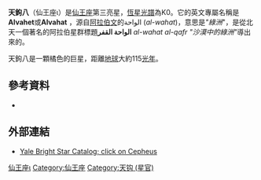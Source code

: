 {{Starbox short
| name =天鉤八 (仙王座ι)
| epoch = [[J2000.0|J2000.0]]
| constell = [[仙王座|仙王座]]
| 星官 = [[:Category:天钩_(星官)|天钩]] ([[危宿|危宿]])
| ra = 22<sup>h</sup> 49<sup>m</sup> 40.91<sup>s</sup>
| dec = +66° 12' 2.6"
| spectral = K0III
| appmag_v = 3.50
| absmag_v = 0.76
| dist_ly = 115
| dist_pc = 35.28
| names = 仙王座 32、[[亨利·德雷伯星表|HD]] 216228、[[Harvard_Revised_catalogue|HR]] 8694、SAO 20268、FK5 863、NSV --, [[Bonner_Durchmusterung|BD]] +65 1814, [[Hipparcos_catalogue|HIP]] 112724}}
'''天鉤八'''（仙王座ι）是[[仙王座|仙王座]]第三亮星，[[恆星光譜|恆星光譜]]為K0。它的英文專屬名稱是'''Alvahet'''或'''Alvahat''' ，源自[[阿拉伯文|阿拉伯文]]的الواحة (''al-wahat'')，意思是''"綠洲''"，是從北天一個著名的阿拉伯星群標題'''الواحة القفر''' ''al-wahat al-qafr'' ''"沙漠中的綠洲"''導出來的。

天鉤八是一顆橘色的巨星，距離[[地球|地球]]大約115[[光年|光年]]。<div style="clear: both"></div>

== 參考資料 ==
*{{cite web | title=HD 216228 -- Variable Star | work=SIMBAD Astronomical Database  | url=http://simbad.u-strasbg.fr/sim-id.pl?protocol=html&Ident=iota+cephei&NbIdent=1&Radius=10&Radius.unit=arcmin&CooFrame=FK5&CooEpoch=2000&CooEqui=2000&output.max=all&o.catall=on&output.mesdisp=N&Bibyear1=1983&Bibyear2=2005&Frame1=FK5&Frame2=FK4&Frame3=G&Equi1=2000.0&Equi2=1950.0&Equi3=2000.0&Epoch1=2000.0&Epoch2=1950.0&Epoch3=2000.0  | accessdate=2007-02-28}}

== 外部連結 ==
*[http://www.alcyone.de/SIT/bsc/ Yale Bright Star Catalog; click on Cepheus]{{Wayback|url=http://www.alcyone.de/SIT/bsc/ |date=20061201182017 }}

{{s-start}}
{{s-bef|before=[[少衛增八|少衛增八]] (仙王座γ)}}
{{s-ttl|title=[[北極星|北極星]]|years=[[第6千禧年|5200]]–[[第7千禧年|6800]]}}
{{s-aft|after=[[天鉤五|天鉤五]] (仙王座α)}}
{{end}}
{{仙王座恒星}}
{{星官|天钩|9|18}}
[[Category:拜耳天體|仙王座ι]]
[[Category:仙王座|Category:仙王座]]
[[Category:天钩_(星官)|Category:天钩 (星官)]]